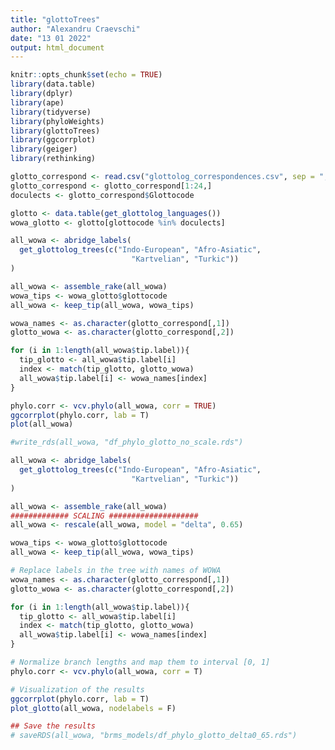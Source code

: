 ---
title: "glottoTrees"
author: "Alexandru Craevschi"
date: "13 01 2022"
output: html_document
---

```{r setup, include=FALSE}
knitr::opts_chunk$set(echo = TRUE)
library(data.table)
library(dplyr)
library(ape)
library(tidyverse)
library(phyloWeights)
library(glottoTrees)
library(ggcorrplot)
library(geiger)
library(rethinking)
```


```{r}
glotto_correspond <- read.csv("glottolog_correspondences.csv", sep = ";")
glotto_correspond <- glotto_correspond[1:24,]
doculects <- glotto_correspond$Glottocode
```

```{r}
glotto <- data.table(get_glottolog_languages())
wowa_glotto <- glotto[glottocode %in% doculects]
```

```{r}
all_wowa <- abridge_labels(
  get_glottolog_trees(c("Indo-European", "Afro-Asiatic", 
                           "Kartvelian", "Turkic"))
)

all_wowa <- assemble_rake(all_wowa)
wowa_tips <- wowa_glotto$glottocode
all_wowa <- keep_tip(all_wowa, wowa_tips)

wowa_names <- as.character(glotto_correspond[,1])
glotto_wowa <- as.character(glotto_correspond[,2])

for (i in 1:length(all_wowa$tip.label)){
  tip_glotto <- all_wowa$tip.label[i]
  index <- match(tip_glotto, glotto_wowa)
  all_wowa$tip.label[i] <- wowa_names[index]
}

```


```{r}
phylo.corr <- vcv.phylo(all_wowa, corr = TRUE)
ggcorrplot(phylo.corr, lab = T)
plot(all_wowa)

#write_rds(all_wowa, "df_phylo_glotto_no_scale.rds")
```

```{r}

all_wowa <- abridge_labels(
  get_glottolog_trees(c("Indo-European", "Afro-Asiatic", 
                           "Kartvelian", "Turkic"))
)

all_wowa <- assemble_rake(all_wowa)
############# SCALING ####################
all_wowa <- rescale(all_wowa, model = "delta", 0.65)

wowa_tips <- wowa_glotto$glottocode
all_wowa <- keep_tip(all_wowa, wowa_tips)

# Replace labels in the tree with names of WOWA
wowa_names <- as.character(glotto_correspond[,1])
glotto_wowa <- as.character(glotto_correspond[,2])

for (i in 1:length(all_wowa$tip.label)){
  tip_glotto <- all_wowa$tip.label[i]
  index <- match(tip_glotto, glotto_wowa)
  all_wowa$tip.label[i] <- wowa_names[index]
}

# Normalize branch lengths and map them to interval [0, 1]
phylo.corr <- vcv.phylo(all_wowa, corr = T)

# Visualization of the results
ggcorrplot(phylo.corr, lab = T)
plot_glotto(all_wowa, nodelabels = F)
```

```{r}
## Save the results
# saveRDS(all_wowa, "brms_models/df_phylo_glotto_delta0_65.rds")
```

